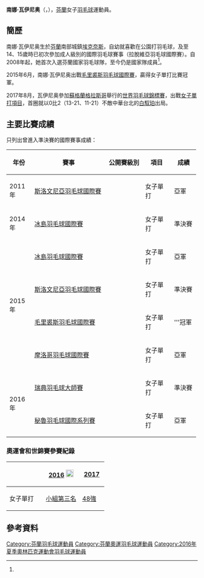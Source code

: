{{noteTA|G1=Badminton}}
{{Infobox 羽球選手
| playername              = 南娜·瓦伊尼奥<br/>{{lang|fi|Nanna Vainio}}
| image                   = Nanna Vainio.JPG
| size                    = 250px
| caption                 = 
| birth_name              = 
| date_of_birth           = {{birth_date_and_age|1991|5|29}}
| place_of_birth          = {{FIN}}[[埃克奈斯|埃克奈斯]]<ref name="Profile">{{cite web|title=Full Profile - Nanna VAINIO|url=http://bwfcontent.tournamentsoftware.com/profile/biography.aspx?id=12B64D14-6231-48E2-8976-752FDC464C55|website=tournamentsoftware.com}}{{Dead link|date=2019年10月 |bot=InternetArchiveBot |fix-attempted=yes }}</ref>
| residence               = {{FIN}}[[埃斯波|埃斯波]]
| height                  = {{height|m=1.71}}<ref name="Profile"/>
| weight                  =
| handedness              = 右手<ref name="Profile"/>
| country                 = {{FIN}}
| years_started           = 2008年
| coach                   = 
| event                   = 女子單打
| highest_ranking         = 第61位（女單）
| date_of_highest_ranking = 2016年5月5日<ref name="ranking">[http://bwfcontent.tournamentsoftware.com/ranking/player.aspx?id=11138&player=108212 BWF World Ranking - Ranking of Nanna VAINIO (42731)]{{en}}</ref>
| current_ranking         = 第61位（女單）
| date_of_current_ranking = 2016年5月5日<ref>[http://bwfcontent.tournamentsoftware.com/ranking/category.aspx?id=11138&category=473 BWF World Ranking - BWF世界排名榜 (5/5/2016) - Women's singles] {{Wayback|url=http://bwfcontent.tournamentsoftware.com/ranking/category.aspx?id=11138&category=473 |date=20210813071530 }}{{en}}</ref>
| played                  = 101勝–109負（女單）<br/>6勝–16負（女雙）<br/>6勝–8負（混雙）
| titles                  = 
| bwf_profile             = 12B64D14-6231-48E2-8976-752FDC464C55
| bwf_id                  = 42731
| updated                 = 2016年5月8日
}}
{{MedalTableTop}}
{{MedalSport | 女子[[羽毛球|羽毛球]]}}
{{MedalCountry | {{FIN}}}}
{{MedalBottom}}
'''南娜·瓦伊尼奥'''（{{lang-fi|Nanna Vainio}}，{{bd|1991年|5月29日|}}），[[芬蘭|芬蘭]]女子[[羽毛球|羽毛球]]運動員。

==簡歷==
南娜·瓦伊尼奥生於[[芬蘭|芬蘭]]南部城鎮[[埃克奈斯|埃克奈斯]]，自幼就喜歡在公園打羽毛球，及至14、15歲時已初次參加成人級別的國際羽毛球賽事（拉脫維亞羽毛球國際賽）。自2008年起，她首次入選芬蘭國家羽毛球隊，至今仍是國家隊成員<ref name="Profile"/>。

2015年6月，南娜·瓦伊尼奥出戰[[2015年毛里裘斯羽毛球國際賽|毛里裘斯羽毛球國際賽]]，贏得女子單打比賽冠軍。

2017年8月，瓦伊尼奥參加[[蘇格蘭|蘇格蘭]][[格拉斯哥|格拉斯哥]]舉行的[[2017年世界羽毛球錦標賽|世界羽毛球錦標賽]]，出戰[[2017年世界羽毛球錦標賽女子單打項目|女子單打項目]]，首圈就以0比2（13-21、11-21）不敵中華台北的[[白馭珀|白馭珀]]出局。

==主要比賽成績==
只列出曾進入準決賽的國際賽事成績：
{| class=wikitable style="text-align:center; font-size:small;" 
!width="50"|年份
!width="180"|賽事
!width="80"|公開賽級別
!width="60"|項目
!width="50"|成績
|-
!rowspan="1"|2011年
|[[2011年斯洛文尼亞羽毛球國際賽|斯洛文尼亞羽毛球國際賽]]
|{{BWFIS}}
|女子單打
|bgcolor="silver"|亞軍
|-
!rowspan="1"|2014年
|[[2014年冰島羽毛球國際賽|冰島羽毛球國際賽]]
|{{BWFIS}}
|女子單打
|bgcolor="#b8860b"|準決賽
|-
!rowspan="4"|2015年
|[[2014年冰島羽毛球國際賽|冰島羽毛球國際賽]]
|{{BWFIS}}
|女子單打
|bgcolor="silver"|亞軍
|-
|[[2015年斯洛文尼亞羽毛球國際賽|斯洛文尼亞羽毛球國際賽]]
|{{BWFIS}}
|女子單打
|bgcolor="#b8860b"|準決賽
|-
|[[2015年毛里裘斯羽毛球國際賽|毛里裘斯羽毛球國際賽]]
|{{BWFIS}}
|女子單打
|bgcolor="gold"|'''冠軍
|-
|[[2015年摩洛哥羽毛球國際賽|摩洛哥羽毛球國際賽]]
|{{BWFIS}}
|女子單打
|bgcolor="silver"|亞軍
|-
!rowspan="2"|2016年
|[[2016年瑞典羽毛球大師賽|瑞典羽毛球大師賽]]
|{{BWFIC}}
|女子單打
|bgcolor="#b8860b"|準決賽
|-
|[[2016年秘魯羽毛球國際系列賽|秘魯羽毛球國際系列賽]]
|{{BWFIS}}
|女子單打
|bgcolor="silver"|亞軍
|}
{{BWF賽事級別索引}}

===奧運會和世錦賽參賽紀錄===
{| class=wikitable style="text-align:center; font-size:small;" 
!
!width="80"|[[2016年夏季奧林匹克運動會羽毛球比賽|2016]] [[File:Olympic_rings_without_rims.svg|20px]]
!width="50"|[[2017年世界羽毛球錦標賽|2017]]
|-
!width="80"|女子單打
|[[2016年夏季奧林匹克運動會羽毛球女子單打比賽|小組第三名]]
|[[2017年世界羽毛球錦標賽女子單打項目|48強]]
|}

==參考資料==
{{Reflist}}

{{DEFAULTSORT:Vainio, Nanna}}
[[Category:芬蘭羽毛球運動員|Category:芬蘭羽毛球運動員]]
[[Category:芬蘭奧運羽毛球運動員|Category:芬蘭奧運羽毛球運動員]]
[[Category:2016年夏季奧林匹克運動會羽毛球運動員|Category:2016年夏季奧林匹克運動會羽毛球運動員]]